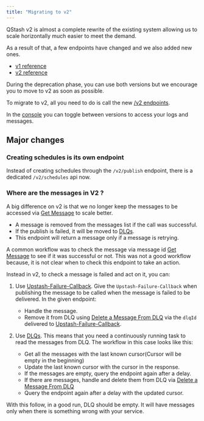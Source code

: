 ```yaml
---
title: "Migrating to v2"
---
```


QStash v2 is almost a complete rewrite of the existing system allowing us to scale horizontally much easier to meet the demand.

As a result of that, a few endpoints have changed and we also added new ones.

- [v1 reference](/qstash/qstash-v1/deprecation)
- [v2 reference](/qstash/api)

During the deprecation phase, you can use both versions but we encourage you to move to v2 as soon as possible.

To migrate to v2, all you need to do is call the new [/v2 endpoints](/qstash/api/messages/create).

In the [console](https://console.upstash.com/qstash) you can toggle between versions to access your logs and messages.

## Major changes

### Creating schedules is its own endpoint

Instead of creating schedules through the `/v2/publish` endpoint, there is a dedicated `/v2/schedules` api now.

### Where are the messages in V2 ?

A big difference on v2 is that we no longer keep the messages to be accessed via [Get Message](/qstash/api/messages/get) to scale better.

- A message is removed from the messages list if the call was successful.
- If the publish is failed, it will be moved to [DLQs](/qstash/features/dlq).
- This endpoint will return a message only if a message is retrying. 

A common workflow was to check the message via message id [Get Message](/qstash/api/messages/get) to see if it was successful or not.
This was not a good workflow because, it is not clear when to check this endpoint to take an action. 

Instead in v2, to check a message is failed and act on it, you can:

1. Use [Upstash-Failure-Callback](/qstash/features/callbacks#what-is-a-failure-callback). Give the `Upstash-Failure-Callback` when publishing 
the message to be called when the message is failed to be delivered. In the given endpoint:

    - Handle the message. 
    - Remove it from DLQ using [Delete a Message From DLQ](/qstash/api/dlq/deleteMessage) via the `dlqId` delivered to [Upstash-Failure-Callback](/qstash/features/callbacks#what-is-a-failure-callback).

2. Use [DLQs](/qstash/features/dlq). This means that you need a continuously running task to read the messages from DLQ. 
The workflow in this case looks like this:

    - Get all the messages with the last known cursor(Cursor will be empty in the beginning)
    - Update the last known cursor with the cursor in the response.
    - If the messages are empty, query the endpoint again after a delay.
    - If there are messages, handle and delete them from DLQ via [Delete a Message From DLQ](/qstash/api/dlq/deleteMessage)
    - Query the endpoint again after a delay with the updated cursor.

With this follow, in a good run, DLQ should be empty. It will have messages only when there is something wrong with your service.

